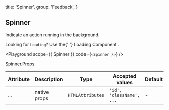 
  title: 'Spinner',
  group: 'Feedback',
}

## Spinner

Indicate an action running in the background.

<Note>
  Looking for <Code>Loading</Code>? Use the{' '}
  <NextLink href="/en-us/components/loading">
    <a>Loading Component</a>
  </NextLink>
  .
</Note>

<Playground
  scope={{ Spinner }}
  code={`
<Spinner />
`}
/>

<Attributes edit="/pages/en-us/components/spinner.mdx">
<Attributes.Title>Spinner.Props</Attributes.Title>

| Attribute | Description  | Type             | Accepted values          | Default |
| --------- | ------------ | ---------------- | ------------------------ | ------- |
| ...       | native props | `HTMLAttributes` | `'id', 'className', ...` | -       |

</Attributes>

